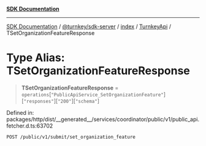 [**SDK Documentation**](../../../../../../README.mdx)

***

[SDK Documentation](../../../../../../packages.mdx) / [@turnkey/sdk-server](../../../../README.mdx) / [index](../../../README.mdx) / [TurnkeyApi](../README.mdx) / TSetOrganizationFeatureResponse

# Type Alias: TSetOrganizationFeatureResponse

> **TSetOrganizationFeatureResponse** = `operations`\[`"PublicApiService_SetOrganizationFeature"`\]\[`"responses"`\]\[`"200"`\]\[`"schema"`\]

Defined in: packages/http/dist/\_\_generated\_\_/services/coordinator/public/v1/public\_api.fetcher.d.ts:63702

`POST /public/v1/submit/set_organization_feature`
